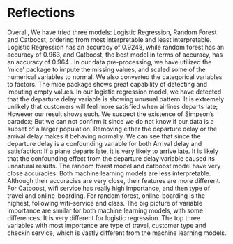 # Reflections
  Overall, We have tried three models: Logistic Regression, Random Forest and Catboost, ordering from most interpretable and least interpretable. Logistic Regression has an accuracy of  0.9248, while random forest has an accuracy of 0.963, and Catboost, the best model in terms of accuracy, has an accuracy of  0.964 .
  In our data pre-processing, we have utilized the 'mice' package to impute the missing values, and scaled some of the numerical variables to normal. We also converted the categorical variables to factors. The mice package shows great capability of detecting and imputing empty values. 
  In our logistic regression model, we have detected that the departure delay variable is showing unusual pattern. It is extremely unlikely that customers will feel more satisfied when airlines departs late; However our result shows such. We suspect the existence of Simpson's paradox; But we can not confirm it since we do not know if our data is a subset of a larger population. Removing either the departure delay or the arrival delay makes it behaving normally. We can see that since the departure delay is a confounding variable for both Arrival delay and satisfaction: If a plane departs late, it is very likely to arrive late. It is likely that the confounding effect from the departure delay variable caused its unnatural results. 
  The random forest model and catboost model have very close accuracies. Both machine learning models are less interpretable. Although their accuracies are very close, their features are more different. For Catboost, wifi service has really high importance, and then type of travel and online-boarding. For random forest, online-boarding is the highest, following wifi-service and class. The big picture of variable importance are similar for both machine learning models, with some differences.
  It is very different for logistic regression. The top three variables with most importance are type of travel, customer type and checkin service, which is vastly different from the machine learning models. 
  

